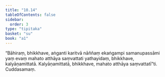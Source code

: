 ```yaml
---
title: "10.14"
tableOfContents: false
sidebar:
  order: 3
type: "tipitaka"
basket: "su"
book: "a1"
---
```



<DynamicBreadcrumb />

<Division number="111" book="a1">

<Paragraph number="217" book="a1">
“Bāhiraṃ, bhikkhave, aṅganti karitvā nāññaṃ ekaṅgampi samanupassāmi yaṃ evaṃ mahato atthāya saṃvattati yathayidaṃ, bhikkhave, kalyāṇamittatā. Kalyāṇamittatā, bhikkhave, mahato atthāya saṃvattatī”ti.

</Paragraph>
</Division>

<Paragraph number="218" type="center" book="a1">
Cuddasamaṃ.
</Paragraph>